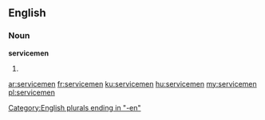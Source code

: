 ==English==

===Noun===
'''servicemen'''

# {{plural of|[[serviceman]]}}

[[Category:English plurals ending in "-en"]]

[[ar:servicemen]]
[[fr:servicemen]]
[[ku:servicemen]]
[[hu:servicemen]]
[[my:servicemen]]
[[pl:servicemen]]